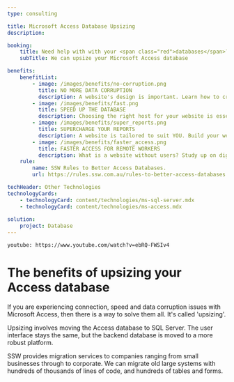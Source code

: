 ```yaml
---
type: consulting

title: Microsoft Access Database Upsizing
description:

booking:
    title: Need help with with your <span class="red">databases</span>?
    subTitle: We can upsize your Microsoft Access database 

benefits:
    benefitList:
        - image: /images/benefits/no-corruption.png
          title: NO MORE DATA CORRUPTION
          description: A website's design is important. Learn how to create the most effective design for YOUR website.
        - image: /images/benefits/fast.png
          title: SPEED UP THE DATABASE
          description: Choosing the right host for your website is essential. Read up on suggestions for choosing an affordable, yet reliable host.
        - image: /images/benefits/super_reports.png
          title: SUPERCHARGE YOUR REPORTS
          description: A website is tailored to suit YOU. Build your website the way that best works for your understanding and skillset.
        - image: /images/benefits/faster_access.png
          title: FASTER ACCESS FOR REMOTE WORKERS
          description: What is a website without users? Study up on digital strategies and learn how to measure success with analytics.
    rule:
        name: SSW Rules to Better Access Databases.
        url: https://rules.ssw.com.au/rules-to-better-access-databases

techHeader: Other Technologies
technologyCards:
    - technologyCard: content/technologies/ms-sql-server.mdx
    - technologyCard: content/technologies/ms-access.mdx
    
solution:
    project: Database
---
```


`youtube: https://www.youtube.com/watch?v=ebRQ-FWSIv4`

# The benefits of **upsizing your Access database**

If you are experiencing connection, speed and data corruption issues with Microsoft Access, then there is a way to solve them all. It's called 'upsizing'.

Upsizing involves moving the Access database to SQL Server. The user interface stays the same, but the backend database is moved to a more robust platform.

SSW provides migration services to companies ranging from small businesses through to corporate. We can migrate old large systems with hundreds of thousands of lines of code, and hundreds of tables and forms.
